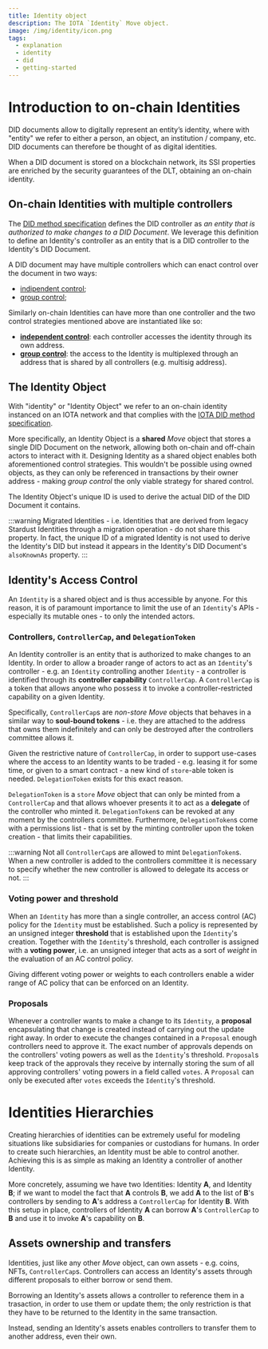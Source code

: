 ```yaml
---
title: Identity object
description: The IOTA `Identity` Move object.
image: /img/identity/icon.png
tags:
  - explanation
  - identity
  - did
  - getting-started
---
```


# Introduction to on-chain Identities
DID documents allow to digitally represent an entity’s identity, where with "entity" we refer to either a person,
an object, an institution / company, etc. DID documents can therefore be thought of as digital identities.

When a DID document is stored on a blockchain network, its SSI properties are enriched by the security guarantees of the DLT,
obtaining an on-chain identity.

## On-chain Identities with multiple controllers
The [DID method specification](https://www.w3.org/TR/did-core/#did-controller) defines the DID controller as _an entity that
is authorized to make changes to a DID Document_. 
We leverage this definition to define an Identity's controller as an entity that is a DID controller to the Identity's
DID Document.

A DID document may have multiple controllers which can enact control over the document in two ways:
- [indipendent control](https://www.w3.org/TR/did-core/#independent-control);
- [group control](https://www.w3.org/TR/did-core/#group-control);

Similarly on-chain Identities can have more than one controller and the two control strategies mentioned above are instantiated
like so:
- [**independent control**](https://www.w3.org/TR/did-core/#independent-control): each controller accesses the identity
  through its own address.  
- [**group control**](https://www.w3.org/TR/did-core/#group-control): the access to the Identity is multiplexed through an 
  address that is shared by all controllers (e.g. multisig address).

## The Identity Object
With "identity" or "Identity Object" we refer to an on-chain identity instanced on an IOTA network and that complies with the
[IOTA DID method specification](../../references/iota-identity/iota-did-method-spec.mdx).

More specifically, an Identity Object is a **shared** _Move_ object that stores a single DID Document on the network,
allowing both on-chain and off-chain actors to interact with it.
Designing Identity as a shared object enables both aforementioned control strategies. This wouldn't be possible using owned 
objects, as they can only be referenced in transactions by their owner address - making _group control_ the only viable strategy
for shared control.


The Identity Object's unique ID is used to derive the actual DID of the DID Document it contains.

:::warning
Migrated Identities - i.e. Identities that are derived from legacy Stardust Identities through a migration operation - do not
share this property. In fact, the unique ID of a migrated Identity is not used to derive the Identity's DID but instead it 
appears in the Identity's DID Document's `alsoKnownAs` property. 
:::

## Identity's Access Control

An `Identity` is a shared object and is thus accessible by anyone. For this reason, it is of paramount importance to 
limit the use of an `Identity`'s APIs - especially its mutable ones - to only the intended actors.

### Controllers, `ControllerCap`, and `DelegationToken`
An Identity controller is an entity that is authorized to make changes to an Identity.
In order to allow a broader range of 
actors to act as an `Identity`'s controller - e.g. an `Identity` controlling another `Identity` - a controller is identified 
through its **controller capability** `ControllerCap`.
A `ControllerCap` is a token that allows anyone who possess it to invoke a controller-restricted capability on a given Identity.

Specifically, `ControllerCap`s are _non-store Move_ objects that behaves in a similar way to **soul-bound tokens** - i.e. they are attached to the address that owns them indefinitely and can only be destroyed after the controllers committee allows it.

Given the restrictive nature of `ControllerCap`, in order to support use-cases where the access to an Identity wants to be traded -
e.g. leasing it for some time, or given to a smart contract - a new kind of `store`-able token is needed.
`DelegationToken` exists for this exact reason.

`DelegationToken` is a `store` _Move_ object that can only be minted from a `ControllerCap` and that allows whoever presents it
to act as a **delegate** of the controller who minted it. `DelegationToken`s can be revoked at any moment by the controllers 
committee. 
Furthermore, `DelegationToken`s come with a permissions list - that is set by the minting controller upon the token creation - that limits their capabilities.

:::warning
Not all `ControllerCap`s are allowed to mint `DelegationToken`s. When a new controller is added to the controllers committee it
is necessary to specify whether the new controller is allowed to delegate its access or not.
:::

### Voting power and threshold
When an `Identity` has more than a single controller, an access control (AC) policy for the `Identity` must be established. Such 
a policy is represented by an unsigned integer **threshold** that is established upon the `Identity`'s creation.
Together with the `Identity`'s threshold, each controller is assigned with a **voting power**, i.e. an unsigned integer that 
acts as a sort of _weight_ in the evaluation of an AC control policy.   

Giving different voting power or weights to each controllers enable a wider range of AC policy that can be enforced on an 
Identity.

### Proposals
Whenever a controller wants to make a change to its `Identity`, a **proposal** encapsulating that change is created instead of 
carrying out the update right away.
In order to execute the changes contained in a `Proposal` enough controllers need to approve it. The exact number of approvals 
depends on the controllers' voting powers as well as the `Identity`'s threshold. 
`Proposal`s keep track of the approvals they receive by internally storing the sum of all approving controllers' voting powers 
in a field called `votes`.
A `Proposal` can only be executed after `votes` exceeds the `Identity`'s threshold.

# Identities Hierarchies
Creating hierarchies of identities can be extremely useful for modeling situations like subsidiaries for companies or custodians 
for humans.
In order to create such hierarchies, an Identity must be able to control another. Achieving this is as simple as making an 
Identity a controller of another Identity.

More concretely, assuming we have two Identities: Identity **A**, and Identity **B**; if we want to model the fact that **A** 
controls **B**, we add **A** to the list of **B**'s controllers by sending to **A**'s address a `ControllerCap` for Identity 
**B**.
With this setup in place, controllers of Identity **A** can borrow **A**'s `ControllerCap` to **B** and use it to invoke **A**'s
capability on **B**.

## Assets ownership and transfers

Identities, just like any other _Move_ object, can own assets - e.g. coins, NFTs, `ControllerCap`s. Controllers can access
an Identity's assets through different proposals to either borrow or send them.

Borrowing an Identity's assets allows a controller to reference them in a trasaction, in order to use them or update them;
the only restriction is that they have to be returned to the Identity in the same transaction.

Instead, sending an Identity's assets enables controllers to transfer them to another address, even their own.